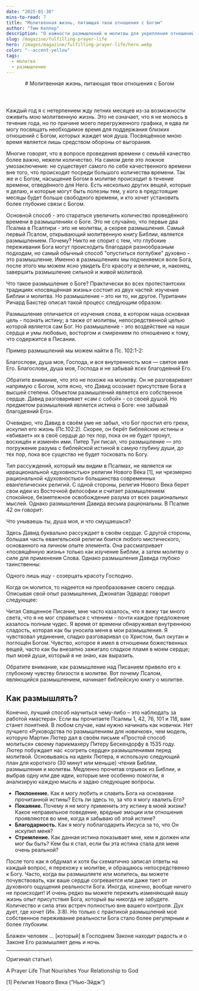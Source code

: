 ```yaml
---
date: "2025-01-30"
mins-to-read: 7
title: "Молитвенная жизнь, питающая твои отношения с Богом"
author: "Тим Келлер"
description: "О важности размышлений и молитвы для укрепления отношений с Богом."
slug: /magazine/fulfilling-prayer-life
hero: /images/magazine/fulfilling-prayer-life/hero.webp
color: "--accent-yellow"
tags:
  - молитва
  - размышление
---
```


<Header
  src="/images/magazine/fulfilling-prayer-life/hero.webp"
  title="Молитвенная жизнь, питающая твои отношения с Богом"
  date="2025-01-30"
  author="Тим Келлер"
>
  # Молитвенная жизнь, питающая твои отношения с Богом
</Header>

Каждый год я с нетерпением жду летних месяцев из-за возможности оживить мою молитвенную жизнь. Это не означает, что я не молюсь в течение года, но по причине моего перегруженного графика, я едва ли могу посвящать необходимое время для поддержания близких отношений с Богом, которых жаждет моя душа. Посвящённое мною время является лишь средством обороны от выгорания.

Многие говорят, что в вопросе проведения времени с семьёй качество более важно, нежели количество. На самом деле это ложное умозаключение: не существует самого по себе качественного времени вне того, что происходит посреди большого количества времени. Так же и с Богом, насыщение Богом в молитве происходит в течение времени, отведённого для Него. Есть несколько других вещей, которые я делаю, и которые могут быть полезны тем, у кого в предстоящие месяцы будет больше свободного времени, и кто хочет установить более глубокие связи с Богом.

Основной способ - это стараться увеличить количество проведённого времени в размышлениях о Боге. Это не случайно, что первые два Псалма в Псалтири - это не молитвы, а скорее размышления. Самый первый Псалом, открывающий молитвенную книгу Библии, является размышлением. Почему? Никто не спорит с тем, что глубокие переживания Бога могут происходить благодаря разнообразным подходам, но самый обычный способ "опуститься поглубже" духовно - это размышление. Именно в размышлениях мы подчиняемся воле Бога, после этого мы можем ясно увидеть Его  красоту и величие, и, наконец, завершить размышление сильной и живой молитвой.

Что такое размышление о Боге? Практически во всех протестантских традициях «посвящённая жизнь» состоит из двух частей: изучение Библии и молитва. Но размышление – это ни то, ни другое. Пуританин Ричард Бакстер описал такой процесс следующим образом:

<Quote author="Ричард Бакстер">
  Размышление отличается от изучения слова, в котором наша основная цель - познать истину; а также от молитвы, непосредственной целью которой является сам Бог. Но размышление - это воздействие на наши сердца и умы любовью, восторгом и смирением по отношению к тому, что содержится в Писании.
</Quote>

Пример размышлений мы можем найти в Пс. 102:1-2:

<BiblePassage link="Пс. 102:1-2 (СИНОД)">
  Благослови, душа моя, Господа, и вся внутренность моя — святое имя Его. Благослови, душа моя, Господа и не забывай всех благодеяний Его.
</BiblePassage>

Обратите внимание, что это не похоже на молитву. Он не разговаривает напрямую с Богом, хотя ясно, что Давид осознает присутствие Бога в высшей степени. Объектом размышлений является его собственное сердце. Давид разговаривает «сам с собой» - со своей душой. Но предметом размышлений является истина о Боге: «не забывай благодеяний Его».

Очевидно, что Давид в своём уме не забыл, что Бог простил его грехи, искупил его жизнь (Пс.102:2). Скорее, он берёт библейские истины и «вбивает» их в своё сердце до тех пор, пока он не будет тронут, восхищён и изменён ими. Питер Тун писал, что размышление — это погружение разума с библейской истиной в самую глубину души, до тех пор, пока все существо не будет тосковать по Богу.

Тип рассуждений, который мы видим в Псалмах, не является ни иррациональной «духовностью» религии Нового Века [1], ни чрезмерно рациональной «духовностью» большинства современных евангелических религий. С одной стороны, религия Нового Века берет свои идеи из Восточной философии и считает размышлением спокойное, безмятежное освобождение разума от всех рациональных мыслей. Однако размышления Давида весьма рациональны. В Псалме 42 он говорит:

<BiblePassage link="Пс. 42:5 (СИНОД)">
  Что унываешь ты, душа моя, и что смущаешься?
</BiblePassage>

Здесь Давид буквально рассуждает в своём сердце. С другой стороны, большая часть евангельской религии боится любого мистического, основанного на личном опыте элемента. Она рассматривает «посвящённую жизнь» только как изучение Библии, а затем молитву о силе для применения Слова. Однако размышления Давида глубоко таинственны:

<BiblePassage link="Пс. 27:4 (СИНОД)">
  Одного лишь ищу - созерцать красоту Господню.
</BiblePassage>

Когда он молится, то надеется на преобразование своего сердца. Описывая свой опыт размышления, Джонатан Эдвардс говорит следующее:

<Quote author="Джонатан Эдвардс">
  Читая Священное Писание, мне часто казалось, что я вижу так много света, что я не мог справиться с чтением - почти каждое предложение казалось полным чудес. Я время от времени обнаруживал внутреннюю сладость, которая как бы уносила меня в мои размышления. Я чувствовал уединение, сладко разговаривал со Христом, был окутан и поглощён Богом. Чувство, которое я имел в отношении божественных вещей, часто как бы внезапно зажигало сладкое пламя в моем сердце; пыл моей души, который я не знаю, как выразить.
</Quote>

Обратите внимание, как размышление над Писанием привело его к глубокому чувству близости в молитве. Вот почему Псалом, являющийся размышлением, начинает библейскую книгу о молитве.

## Как размышлять?

Конечно, лучший способ научиться чему-либо – это наблюдать за работой «мастера». Если вы прочитаете Псалмы 1, 42, 76, 101 и 118, вам станет понятней. В любом случае, нам нужно начинать как новички. Нет лучшего «Руководства по размышлениям для новичков», чем модель, которую Мартин Лютер дал в своём письме «Простой способ молиться» своему парикмахеру Питеру Бескендорфу в 1535 году. Лютер побуждает нас «согреть сердце» размышлениями перед молитвой. Основываясь на идеях Лютера, я использую следующий план для короткого (30 минут или меньше) чтения Библии, размышления и молитвы. Медленно прочитав отрывок из Библии, и выбрав одну или две идеи, которые мне особенно помогли, я анализирую каждую мысль и задаю следующие вопросы.

- **Поклонение.** Как я могу любить и славить Бога на основании прочитанной истины? Есть ли здесь то, за что я могу хвалить Его?
- **Покаяние.** Почему я не могу применить эту истину в моей жизни? Какое неправильное поведение, вредные эмоции или отношения проявляются во мне, когда я забываю об этой истине?
- **Благодарность.** Как я могу поблагодарить Иисуса за то, что Он искупил меня?
- **Стремление.** Как данная истина показывает мне, кем я должен или мог бы быть? Кем бы я стал, если бы эта истина стала для меня очень реальной?

После того как я обдумал и хотя бы схематично записал ответы на каждый вопрос, я перехожу к молитве, и обращаюсь непосредственно к Богу. Часто, когда вы размышляете или молитесь, вы можете почувствовать, как ваше сердце согревается или даже тает от духовного ощущения реальности Бога. Иногда, конечно, вообще ничего не происходит! И очень редко вы можете пережить изменяющий вашу жизнь опыт присутствия Бога, который вы никогда не забудете. Количество и сила этих встреч полностью вне вашего контроля. Дух дует, где хочет (Ин. 3:8). Но только с практикой размышлений моё собственное переживание реальности Бога стало более регулярным и более глубоким.

<BiblePassage link="Пс. 1:1-2 (НРП)">
  Блажен человек … [который] в Господнем Законе находит радость и о Законе Его размышляет день и ночь.
</BiblePassage>

---

Оригинал статьи:\
<Link href="https://www.redeemer.com/learn/prayer/prayer_and_fasting/a_prayer_life_that_nourishes_your_relationship_to_god">A Prayer Life That Nourishes Your Relationship to God</Link>

[1] <Link href="https://ru.wikipedia.org/wiki/%D0%9D%D1%8C%D1%8E-%D1%8D%D0%B9%D0%B4%D0%B6">Религия Нового Века (”Нью-Эйдж”)</Link>
